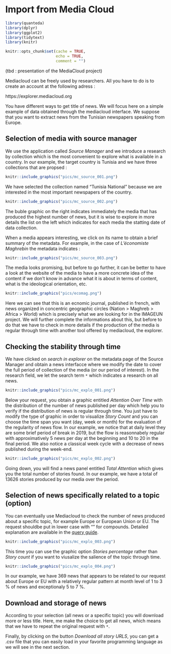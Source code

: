 # Import from Media Cloud {#c11_mediacloud}

```r
library(quanteda)
library(dplyr)
library(ggplot2)
library(tidytext)
library(knitr)

knitr::opts_chunk$set(cache = TRUE,
                      echo = TRUE,
                      comment = "")


```






(tbd : presentation of the MediaCloud project)

Mediacloud can be freely used by researchers. All you have to do is to create an account at the following adress :

https://explorer.mediacloud.org


You have different ways to get title of news. We will focus here on a simple example of data obtained through the mediacloud interface. We suppose that you want to extract news from the Tunisian newspapers speaking from Europe.



## Selection of media with source manager

We use the application called *Source Manager* and we introduce a research by collection which is the most convenient to explore what is available in a country. In our example, the target country is Tunisia and we have three collections that are propsed : 

```r
knitr::include_graphics("pics/mc_source_001.png")
```

We have selected the collection named "Tunisia National" because we are interested in the most important newspapers of the country. 

```r
knitr::include_graphics("pics/mc_source_002.png")
```

The buble graphic on the right indicates immediately the media that has produced the highest number of news, but it is wise to explore in more details the list on the left which indicates for each media the statting date of data collection. 

When a media appears interesting, we click on its name to obtain a brief summary of the metadata. For example, in the case of *L'économiste Maghrebin* the metadata indicates :

```r
knitr::include_graphics("pics/mc_source_003.png")
```

The media looks promising,  but before to go further, it can be better to have a look at the website of the media to have a more concrete idea of the content if we don't know in advance what it is about in terms of content, what is the ideological orientation, etc. 


```r
knitr::include_graphics("pics/ecomag.png")
```

Here we can see that this is an ecnomic journal, published in french, with news organized in concentric geographic circles (Nation > Maghreb > Africa > World) which is precisely what we are looking for in the IMAGEUN project. We will further complete the informations about this, but before to do that we have to check in more details if the production of the media is regular through time with another tool offered by mediacloud, the explorer.

## Checking the stability through time

We have clicked on *search in explorer* on the metadata page of the Source Manager and obtain a news interfacce where we modify the date to cover the full period of collection of the media (or our period of interest). In the research field, we let the search term `*` which indicates a research on all news.

```r
knitr::include_graphics("pics/mc_explo_001.png")
```


Below your request, you obtain a graphic entitled *Attention Over Time* with the distribution of the number of news published per day which help you to verify if the distribution of news is regular through time. You just have to modify the type of graphic in order to visualize *Story Count* and you can choose the time span you want (day, week or month) for the evaluation of the regularity of news flow. In our example, we notice that at daily level they are some brief period of break in 2019, but the flow is reasonnabely regular with approximatively 5 news per day at the beginning and 10 to 20 in the final period. We also notice a classical week cycle with a decrease of news published during the week-end. 

```r
knitr::include_graphics("pics/mc_explo_002.png")
```

Going down, you will find a news panel entitled *Total Attention* which gives you the total number of stories found. In our example, we have a total of 13626 stories produced by our media over the period.




## Selection of news specifically related to a topic (option)

You can eventually use Mediacloud to check the number of news produced about a specific topic, for example Europe or European Union or EU. The request shouldbe put in lower case with "" for compounds. Detailed explanation are available in the [query guide](https://mediacloud.org/support/query-guide).

```r
knitr::include_graphics("pics/mc_explo_003.png")
```
This time you can use the graphic option *Stories percentage* rather than *Story count* if you want to viusalize the salience of the topic through time.

```r
knitr::include_graphics("pics/mc_explo_004.png")
```

In our example, we have 369 news that appears to be related to our request about Europe or EU with a relatively regular pattern at month level of 1 to 3 \% of news and exceptionaly 5 to 7 \%.

## Download and storage of news

According to your selection (all news or a specific topic) you will download more or less title. Here, me make the choice to get all news, which means that we have to repeat the original request with `*`.

Finally, by clicking on the button *Download all story URLS*, you can get a .csv file that you can easily load in your favorite programming language as we will see in the next section.

